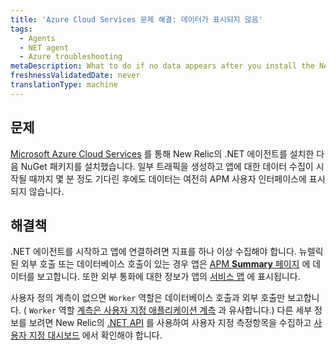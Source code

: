 ```yaml
---
title: 'Azure Cloud Services 문제 해결: 데이터가 표시되지 않음'
tags:
  - Agents
  - NET agent
  - Azure troubleshooting
metaDescription: What to do if no data appears after you install the New Relic .NET agent through Microsoft Azure Cloud Services.
freshnessValidatedDate: never
translationType: machine
---
```


## 문제

[Microsoft Azure Cloud Services](/docs/agents/net-agent/azure-installation/install-app-azure-cloud-services) 를 통해 New Relic의 .NET 에이전트를 설치한 다음 NuGet 패키지를 설치했습니다. 일부 트래픽을 생성하고 앱에 대한 데이터 수집이 시작될 때까지 몇 분 정도 기다린 후에도 데이터는 여전히 APM 사용자 인터페이스에 표시되지 않습니다.

## 해결책

.NET 에이전트를 시작하고 앱에 연결하려면 지표를 하나 이상 수집해야 합니다. 뉴렐릭된 외부 호출 또는 데이터베이스 호출이 있는 경우 앱은 [APM <DNT>**Summary**</DNT> 페이지](/docs/apm/applications-menu/monitoring/apm-overview-page) 에 데이터를 보고합니다. 또한 외부 통화에 대한 정보가 앱의 [서비스 맵](/docs/data-analysis/user-interface-functions/view-your-data/service-maps-visualize-monitor-apps-entire-architecture) 에 표시됩니다.

사용자 정의 계측이 없으면 `Worker` 역할은 데이터베이스 호출과 외부 호출만 보고합니다. ( `Worker` 역할 [계측은 사용자 지정 애플리케이션 계측](/docs/agents/net-agent/instrumentation/instrumenting-non-iis-apps) 과 유사합니다.) 다른 세부 정보를 보려면 New Relic의 [.NET API](/docs/agents/net-agent/features/net-agent-api) 를 사용하여 사용자 지정 측정항목을 수집하고 [사용자 지정 대시보드](/docs/dashboards/new-relic-dashboards/custom-dashboards/custom-dashboards) 에서 확인해야 합니다.
